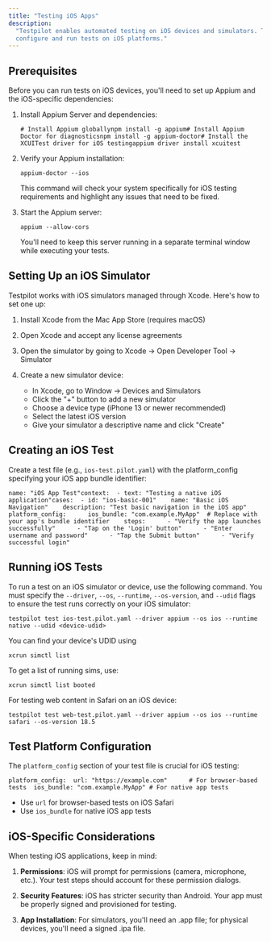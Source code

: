 ```yaml
---
title: "Testing iOS Apps"
description:
  "Testpilot enables automated testing on iOS devices and simulators. This guide explains how to
  configure and run tests on iOS platforms."
---
```


## Prerequisites[​](#prerequisites "Direct link to Prerequisites")

Before you can run tests on iOS devices, you'll need to set up Appium and the iOS-specific
dependencies:

1. Install Appium Server and dependencies:

   ```
   # Install Appium globallynpm install -g appium# Install Appium Doctor for diagnosticsnpm install -g appium-doctor# Install the XCUITest driver for iOS testingappium driver install xcuitest
   ```

2. Verify your Appium installation:

   ```
   appium-doctor --ios
   ```

   This command will check your system specifically for iOS testing requirements and highlight any
   issues that need to be fixed.

3. Start the Appium server:

   ```
   appium --allow-cors
   ```

   You'll need to keep this server running in a separate terminal window while executing your tests.

## Setting Up an iOS Simulator[​](#setting-up-an-ios-simulator "Direct link to Setting Up an iOS Simulator")

Testpilot works with iOS simulators managed through Xcode. Here's how to set one up:

1. Install Xcode from the Mac App Store (requires macOS)

2. Open Xcode and accept any license agreements

3. Open the simulator by going to Xcode → Open Developer Tool → Simulator

4. Create a new simulator device:
   - In Xcode, go to Window → Devices and Simulators
   - Click the "+" button to add a new simulator
   - Choose a device type (iPhone 13 or newer recommended)
   - Select the latest iOS version
   - Give your simulator a descriptive name and click "Create"

## Creating an iOS Test[​](#creating-an-ios-test "Direct link to Creating an iOS Test")

Create a test file (e.g., `ios-test.pilot.yaml`) with the platform_config specifying your iOS app
bundle identifier:

```
name: "iOS App Test"context:  - text: "Testing a native iOS application"cases:  - id: "ios-basic-001"    name: "Basic iOS Navigation"    description: "Test basic navigation in the iOS app"    platform_config:      ios_bundle: "com.example.MyApp"  # Replace with your app's bundle identifier    steps:      - "Verify the app launches successfully"      - "Tap on the 'Login' button"      - "Enter username and password"      - "Tap the Submit button"      - "Verify successful login"
```

## Running iOS Tests[​](#running-ios-tests "Direct link to Running iOS Tests")

To run a test on an iOS simulator or device, use the following command. You must specify the
`--driver`, `--os`, `--runtime`, `--os-version`, and `--udid` flags to ensure the test runs
correctly on your iOS simulator:

```
testpilot test ios-test.pilot.yaml --driver appium --os ios --runtime native --udid <device-udid>
```

<Check>
  You can find your device's UDID using

```
xcrun simctl list
```

To get a list of running sims, use:

```
xcrun simctl list booted
```

</Check>

For testing web content in Safari on an iOS device:

```
testpilot test web-test.pilot.yaml --driver appium --os ios --runtime safari --os-version 18.5
```

## Test Platform Configuration[​](#test-platform-configuration "Direct link to Test Platform Configuration")

The `platform_config` section of your test file is crucial for iOS testing:

```
platform_config:  url: "https://example.com"      # For browser-based tests  ios_bundle: "com.example.MyApp" # For native app tests
```

- Use `url` for browser-based tests on iOS Safari
- Use `ios_bundle` for native iOS app tests

## iOS-Specific Considerations[​](#ios-specific-considerations "Direct link to iOS-Specific Considerations")

When testing iOS applications, keep in mind:

1. **Permissions**: iOS will prompt for permissions (camera, microphone, etc.). Your test steps
   should account for these permission dialogs.

2. **Security Features**: iOS has stricter security than Android. Your app must be properly signed
   and provisioned for testing.

3. **App Installation**: For simulators, you'll need an .app file; for physical devices, you'll need
   a signed .ipa file.
